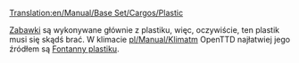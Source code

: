 [[Translation:en/Manual/Base Set/Cargos/Plastic]]

{{pl/Manual/Base Set/Cargos/Ładunek|name=Plastik
|image=en/Manual/Base Set/Industries/PlasticFountains.png
|produced=[[pl/Manual/Base Set/Industries/Fontanny plastiku|Fontanny plastiku]]
|accepted=[[pl/Manual/Base Set/Industries/Fabryka zabawek|Fabryka zabawek]]
}}

[[pl/Manual/Base Set/Cargos/Zabawki|Zabawki]] są wykonywane głównie z plastiku, więc, oczywiście, ten plastik musi się skądś brać. W klimacie [[pl/Manual/Klimat]]m OpenTTD najłatwiej jego źródłem są [[pl/Manual/Base Set/Industries/Fontanny plastiku|Fontanny plastiku]].